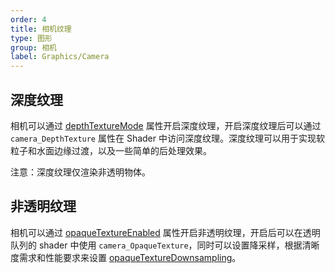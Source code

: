 ```yaml
---
order: 4
title: 相机纹理
type: 图形
group: 相机
label: Graphics/Camera
---
```


## 深度纹理

相机可以通过 [depthTextureMode](/apis/galacean/#Camera) 属性开启深度纹理，开启深度纹理后可以通过 `camera_DepthTexture` 属性在 Shader 中访问深度纹理。深度纹理可以用于实现软粒子和水面边缘过渡，以及一些简单的后处理效果。

<Callout type="info">
注意：深度纹理仅渲染非透明物体。
</Callout>

## 非透明纹理

相机可以通过 [opaqueTextureEnabled](/apis/galacean/#Camera) 属性开启非透明纹理，开启后可以在透明队列的 shader 中使用 `camera_OpaqueTexture`，同时可以设置降采样，根据清晰度需求和性能要求来设置 [opaqueTextureDownsampling](/apis/galacean/#Camera)。
